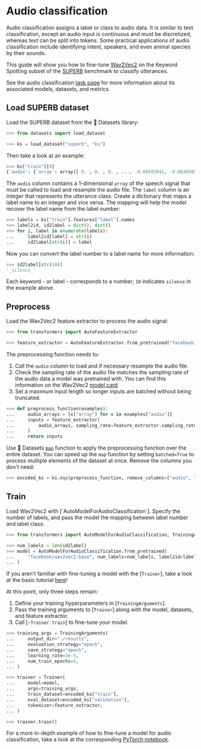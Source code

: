 <!--Copyright 2022 The HuggingFace Team. All rights reserved.

Licensed under the Apache License, Version 2.0 (the "License"); you may not use this file except in compliance with
the License. You may obtain a copy of the License at

http://www.apache.org/licenses/LICENSE-2.0

Unless required by applicable law or agreed to in writing, software distributed under the License is distributed on
an "AS IS" BASIS, WITHOUT WARRANTIES OR CONDITIONS OF ANY KIND, either express or implied. See the License for the
specific language governing permissions and limitations under the License.
-->

# Audio classification

<Youtube id="KWwzcmG98Ds"/>

Audio classification assigns a label or class to audio data. It is similar to text classification, except an audio input is continuous and must be discretized, whereas text can be split into tokens. Some practical applications of audio classification include identifying intent, speakers, and even animal species by their sounds.

This guide will show you how to fine-tune [Wav2Vec2](https://huggingface.co/facebook/wav2vec2-base) on the Keyword Spotting subset of the [SUPERB](https://huggingface.co/datasets/superb) benchmark to classify utterances.

<Tip>

See the audio classification [task page](https://huggingface.co/tasks/audio-classification) for more information about its associated models, datasets, and metrics.

</Tip>

## Load SUPERB dataset

Load the SUPERB dataset from the 🤗 Datasets library:

```py
>>> from datasets import load_dataset

>>> ks = load_dataset("superb", "ks")
```

Then take a look at an example:

```py
>>> ks["train"][0]
{'audio': {'array': array([ 0. , 0. , 0. , ..., -0.00592041, -0.00405884, -0.00253296], dtype=float32), 'path': '/root/.cache/huggingface/datasets/downloads/extracted/05734a36d88019a09725c20cc024e1c4e7982e37d7d55c0c1ca1742ea1cdd47f/_background_noise_/doing_the_dishes.wav', 'sampling_rate': 16000}, 'file': '/root/.cache/huggingface/datasets/downloads/extracted/05734a36d88019a09725c20cc024e1c4e7982e37d7d55c0c1ca1742ea1cdd47f/_background_noise_/doing_the_dishes.wav', 'label': 10}
```

The `audio` column contains a 1-dimensional `array` of the speech signal that must be called to load and resample the audio file. The `label` column is an integer that represents the utterance class. Create a dictionary that maps a label name to an integer and vice versa. The mapping will help the model recover the label name from the label number:

```py
>>> labels = ks["train"].features["label"].names
>>> label2id, id2label = dict(), dict()
>>> for i, label in enumerate(labels):
...     label2id[label] = str(i)
...     id2label[str(i)] = label
```

Now you can convert the label number to a label name for more information:

```py
>>> id2label[str(10)]
'_silence_'
```

Each keyword - or label - corresponds to a number; `10` indicates `silence` in the example above.

## Preprocess

Load the Wav2Vec2 feature extractor to process the audio signal:

```py
>>> from transformers import AutoFeatureExtractor

>>> feature_extractor = AutoFeatureExtractor.from_pretrained("facebook/wav2vec2-base")
```

The preprocessing function needs to:

1. Call the `audio` column to load and if necessary resample the audio file.
2. Check the sampling rate of the audio file matches the sampling rate of the audio data a model was pretrained with. You can find this information on the Wav2Vec2 [model card]((https://huggingface.co/facebook/wav2vec2-base)).
3. Set a maximum input length so longer inputs are batched without being truncated.

```py
>>> def preprocess_function(examples):
...     audio_arrays = [x["array"] for x in examples["audio"]]
...     inputs = feature_extractor(
...         audio_arrays, sampling_rate=feature_extractor.sampling_rate, max_length=16000, truncation=True
...     )
...     return inputs
```

Use 🤗 Datasets [`map`](https://huggingface.co/docs/datasets/package_reference/main_classes.html#datasets.Dataset.map) function to apply the preprocessing function over the entire dataset. You can speed up the `map` function by setting `batched=True` to process multiple elements of the dataset at once. Remove the columns you don't need:

```py
>>> encoded_ks = ks.map(preprocess_function, remove_columns=["audio", "file"], batched=True)
```

## Train

<frameworkcontent>
<pt>
Load Wav2Vec2 with [`AutoModelForAudioClassification`]. Specify the number of labels, and pass the model the mapping between label number and label class:

```py
>>> from transformers import AutoModelForAudioClassification, TrainingArguments, Trainer

>>> num_labels = len(id2label)
>>> model = AutoModelForAudioClassification.from_pretrained(
...     "facebook/wav2vec2-base", num_labels=num_labels, label2id=label2id, id2label=id2label
... )
```

<Tip>

If you aren't familiar with fine-tuning a model with the [`Trainer`], take a look at the basic tutorial [here](training#finetune-with-trainer)!

</Tip>

At this point, only three steps remain:

1. Define your training hyperparameters in [`TrainingArguments`].
2. Pass the training arguments to [`Trainer`] along with the model, datasets, and feature extractor.
3. Call [`~Trainer.train`] to fine-tune your model.

```py
>>> training_args = TrainingArguments(
...     output_dir="./results",
...     evaluation_strategy="epoch",
...     save_strategy="epoch",
...     learning_rate=3e-5,
...     num_train_epochs=5,
... )

>>> trainer = Trainer(
...     model=model,
...     args=training_args,
...     train_dataset=encoded_ks["train"],
...     eval_dataset=encoded_ks["validation"],
...     tokenizer=feature_extractor,
... )

>>> trainer.train()
```
</pt>
</frameworkcontent>

<Tip>

For a more in-depth example of how to fine-tune a model for audio classification, take a look at the corresponding [PyTorch notebook](https://colab.research.google.com/github/huggingface/notebooks/blob/master/examples/audio_classification.ipynb).

</Tip>